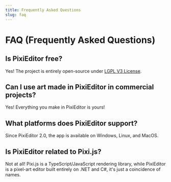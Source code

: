 ```yaml
---
title: Frequently Asked Questions
slug: faq
---
```


# FAQ (Frequently Asked Questions)

## Is PixiEditor free?

Yes! The project is entirely open-source under [LGPL V3 License](https://github.com/PixiEditor/PixiEditor/blob/master/LICENSE).

## Can I use art made in PixiEditor in commercial projects?

Yes! Everything you make in PixiEditor is yours!

## What platforms does PixiEditor support?

Since PixiEditor 2.0, the app is available on Windows, Linux, and MacOS. 

## Is PixiEditor related to Pixi.js?

Not at all! Pixi.js is a TypeScript/JavaScript rendering library, while PixiEditor is a pixel-art editor built entirely on .NET and C#, it's just a coincidence of names.